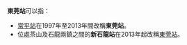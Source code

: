 '''東莞站'''可以指：
*[[常平站|常平站]]在1997年至2013年間改稱'''東莞站'''。
*位處茶山及石龍兩鎮之間的'''新石龍站'''在2013年起改稱[[東莞站|東莞站]]。
{{disambig|cat=三字車站名消歧義}}